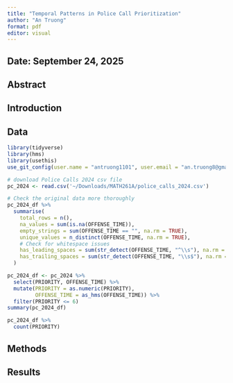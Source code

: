 ```yaml
---
title: "Temporal Patterns in Police Call Prioritization"
author: "An Truong"
format: pdf
editor: visual
---
```


## Date: September 24, 2025

## Abstract

## Introduction

## Data

```r
library(tidyverse)
library(hms)
library(usethis)
use_git_config(user.name = "antruong1101", user.email = "an.truong8@gmail.com")
```

```r
# download Police Calls 2024 csv file
pc_2024 <- read.csv('~/Downloads/MATH261A/police_calls_2024.csv')
```

```r
# Check the original data more thoroughly
pc_2024_df %>%
  summarise(
    total_rows = n(),
    na_values = sum(is.na(OFFENSE_TIME)),
    empty_strings = sum(OFFENSE_TIME == "", na.rm = TRUE),
    unique_values = n_distinct(OFFENSE_TIME, na.rm = TRUE),
    # Check for whitespace issues
    has_leading_spaces = sum(str_detect(OFFENSE_TIME, "^\\s"), na.rm = TRUE),
    has_trailing_spaces = sum(str_detect(OFFENSE_TIME, "\\s$"), na.rm = TRUE)
  )
```

```r
pc_2024_df <- pc_2024 %>% 
  select(PRIORITY, OFFENSE_TIME) %>%
  mutate(PRIORITY = as.numeric(PRIORITY),
         OFFENSE_TIME = as_hms(OFFENSE_TIME)) %>%
  filter(PRIORITY <= 6)
summary(pc_2024_df)
```

```r
pc_2024_df %>%
  count(PRIORITY)
```

## Methods

## Results
